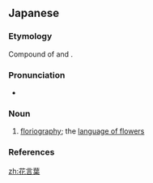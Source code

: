 ==Japanese==
{{wikipedia|lang=ja}}
{{ja-kanjitab|はな|こと|は|k3=ば|yomi=k|r=y}}
===Etymology===
Compound of {{m|ja|花||flower|tr=hana}} and {{m|ja|言葉||word|tr=kotoba}}.

===Pronunciation===
* {{ja-pron|はなことば|y=k|acc=3|acc_ref=NHK}}

===Noun===
{{ja-noun|はなことば}}

# [[floriography]]; the [[language of flowers]]

===References===
<references/>

[[zh:花言葉]]